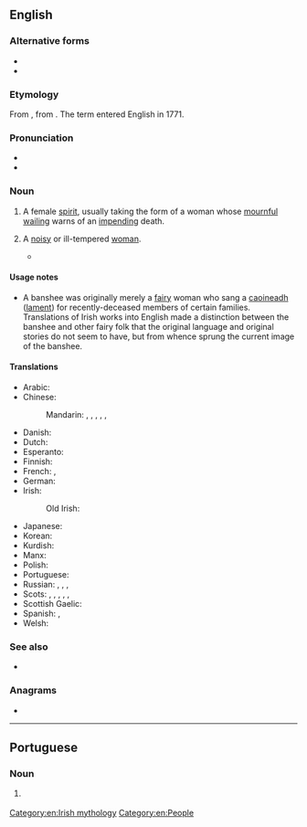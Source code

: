 {{also|Banshee}}
==English==
{{wikipedia}}

===Alternative forms===
* {{alter|en|banshie||dated}}
* {{alter|en|benshee||obsolete}}

===Etymology===
From {{der|en|ga|bean sí}}, from {{der|en|sga|ben síde||lit=woman of the fairy mound}}. The term {{m|en||banshee}} entered English in 1771.

===Pronunciation===
* {{audio|en-us-banshee.ogg|Audio (US)|lang=en}}
* {{IPA|/bænˈʃiː/|/ˈbænʃiː/|lang=en}}

===Noun===
{{en-noun}}

# {{lb|en|Irish [[folklore]]}} A female [[spirit]], usually taking the form of a woman whose [[mournful]] [[wailing]] warns of an [[impend]]ing death.
# {{lb|en|derogatory}} A [[noisy]] or ill-tempered [[woman]].
#* {{quote-book|lang=en|year=1936|author=[[w:John T. McIntyre|John Thomas McIntyre]]|title=Steps Going Down|page=15|passage=Where's this old '''banshee''' that runs the place?}}

====Usage notes====
* A banshee was originally merely a [[fairy]] woman who sang a [[caoin|caoineadh]] ([[lament]]) for recently-deceased members of certain families. Translations of Irish works into English made a distinction between the banshee and other fairy folk that the original language and original stories do not seem to have, but from whence sprung the current image of the banshee.

====Translations====
{{trans-top|in Irish folklore, a female spirit}}
* Arabic: {{t|ar|بَانْشْي|f}}
* Chinese:
*: Mandarin: {{qualifier|no exact term exists}} {{t|cmn|[[報喪]][[女妖]]}}, {{t|cmn|[[报丧]][[女妖]]|tr=bàosāng nǚyāo}}, {{t+|cmn|喪門神|sc=Hani}}, {{t+|cmn|丧门神|tr=sàngménshén|sc=Hani}} {{qualifier|"messenger of death"}}, {{t+|cmn|喪門星|sc=Hani}}, {{t+|cmn|丧门星|tr=sàngménxīng|sc=Hani}} {{qualifier|"messenger of death"}}
* Danish: {{t-needed|da}}
* Dutch: {{t+|nl|banshee|f}}
* Esperanto: {{t|eo|banŝio}}
* Finnish: {{t|fi|banshee}}
* French: {{t+|fr|banshee|f}}, {{t+|fr|banshie|f}}
* German: {{t+|de|Banshee|f}}
* Irish: {{t|ga|bean sí|f}}
*: Old Irish: {{t|sga|ben síde|f}}
{{trans-mid}}
* Japanese: {{t|ja|バンシー|tr=banshī|sc=Jpan}}
* Korean: {{t+|ko|반시|sc=Kore}}
* Kurdish: {{t|ku|banşî|f}}
* Manx: {{t|gv|ben shee|f}}
* Polish: {{t|pl|szyszymora|f}}
* Portuguese: {{t|pt|banshee|f}}
* Russian: {{t|ru|ба́нши|f}}, {{t|ru|банши́|f}}, {{t|ru|ба́ньши|f}}, {{t|ru|баньши́|f}}
* Scots: {{t|sco|banshee}}, {{t|sco|banshi}}, {{t|sco|banshie}}, {{t|sco|benshee}}, {{t|sco|benshi}}, {{t|sco|benshie}}
* Scottish Gaelic: {{t|gd|bean-shìdh|f}}
* Spanish: {{t|es|banshee|f}}, {{t|es|La Llorona|f}} {{qualifier|slang}}
* Welsh: {{t|cy|cyhyraeth|f}}
{{trans-bottom}}

===See also===
* {{l|en|sidhe}}

===Anagrams===
* {{anagrams|en|a=abeehns|has-been|shabeen|shebean}}

[[Category:en:Irish mythology]]
[[Category:en:People]]

----

==Portuguese==

===Noun===
{{pt-noun|f}}

# {{lb|pt|Irish folklore}} {{l|en|banshee}} {{gloss|a female spirit who warns of impending death}}